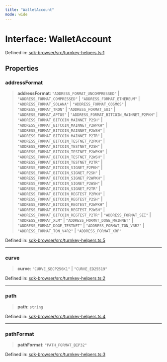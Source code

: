 ```yaml
---
title: "WalletAccount"
mode: wide
---
```

  
# Interface: WalletAccount

Defined in: [sdk-browser/src/turnkey-helpers.ts:1](https://github.com/tkhq/sdk/blob/main/packages/sdk-browser/src/turnkey-helpers.ts#L1)

## Properties

### addressFormat

> **addressFormat**: `"ADDRESS_FORMAT_UNCOMPRESSED"` \| `"ADDRESS_FORMAT_COMPRESSED"` \| `"ADDRESS_FORMAT_ETHEREUM"` \| `"ADDRESS_FORMAT_SOLANA"` \| `"ADDRESS_FORMAT_COSMOS"` \| `"ADDRESS_FORMAT_TRON"` \| `"ADDRESS_FORMAT_SUI"` \| `"ADDRESS_FORMAT_APTOS"` \| `"ADDRESS_FORMAT_BITCOIN_MAINNET_P2PKH"` \| `"ADDRESS_FORMAT_BITCOIN_MAINNET_P2SH"` \| `"ADDRESS_FORMAT_BITCOIN_MAINNET_P2WPKH"` \| `"ADDRESS_FORMAT_BITCOIN_MAINNET_P2WSH"` \| `"ADDRESS_FORMAT_BITCOIN_MAINNET_P2TR"` \| `"ADDRESS_FORMAT_BITCOIN_TESTNET_P2PKH"` \| `"ADDRESS_FORMAT_BITCOIN_TESTNET_P2SH"` \| `"ADDRESS_FORMAT_BITCOIN_TESTNET_P2WPKH"` \| `"ADDRESS_FORMAT_BITCOIN_TESTNET_P2WSH"` \| `"ADDRESS_FORMAT_BITCOIN_TESTNET_P2TR"` \| `"ADDRESS_FORMAT_BITCOIN_SIGNET_P2PKH"` \| `"ADDRESS_FORMAT_BITCOIN_SIGNET_P2SH"` \| `"ADDRESS_FORMAT_BITCOIN_SIGNET_P2WPKH"` \| `"ADDRESS_FORMAT_BITCOIN_SIGNET_P2WSH"` \| `"ADDRESS_FORMAT_BITCOIN_SIGNET_P2TR"` \| `"ADDRESS_FORMAT_BITCOIN_REGTEST_P2PKH"` \| `"ADDRESS_FORMAT_BITCOIN_REGTEST_P2SH"` \| `"ADDRESS_FORMAT_BITCOIN_REGTEST_P2WPKH"` \| `"ADDRESS_FORMAT_BITCOIN_REGTEST_P2WSH"` \| `"ADDRESS_FORMAT_BITCOIN_REGTEST_P2TR"` \| `"ADDRESS_FORMAT_SEI"` \| `"ADDRESS_FORMAT_XLM"` \| `"ADDRESS_FORMAT_DOGE_MAINNET"` \| `"ADDRESS_FORMAT_DOGE_TESTNET"` \| `"ADDRESS_FORMAT_TON_V3R2"` \| `"ADDRESS_FORMAT_TON_V4R2"` \| `"ADDRESS_FORMAT_XRP"`

Defined in: [sdk-browser/src/turnkey-helpers.ts:5](https://github.com/tkhq/sdk/blob/main/packages/sdk-browser/src/turnkey-helpers.ts#L5)

***

### curve

> **curve**: `"CURVE_SECP256K1"` \| `"CURVE_ED25519"`

Defined in: [sdk-browser/src/turnkey-helpers.ts:2](https://github.com/tkhq/sdk/blob/main/packages/sdk-browser/src/turnkey-helpers.ts#L2)

***

### path

> **path**: `string`

Defined in: [sdk-browser/src/turnkey-helpers.ts:4](https://github.com/tkhq/sdk/blob/main/packages/sdk-browser/src/turnkey-helpers.ts#L4)

***

### pathFormat

> **pathFormat**: `"PATH_FORMAT_BIP32"`

Defined in: [sdk-browser/src/turnkey-helpers.ts:3](https://github.com/tkhq/sdk/blob/main/packages/sdk-browser/src/turnkey-helpers.ts#L3)
